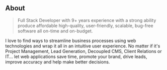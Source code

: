 ## About

> Full Stack Developer with 9+ years experience with a strong ability produce affordable high-quality, user-friendly, scalable, bug-free software all on-time and on-budget.

I love to find ways to streamline business processes using web technologies and wrap it all in an intuitive user experience. No matter if it's Project Management, Lead Generation, Decoupled CMS, Client Relations or IT... let web applications save time, promote your brand, drive leads, improve accuracy and help make better decisions.
